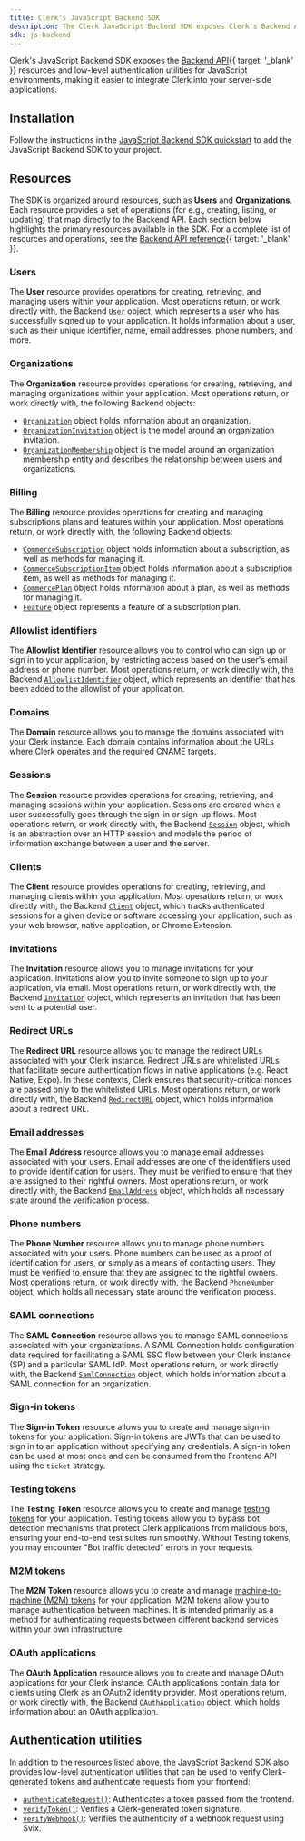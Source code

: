 ```yaml
---
title: Clerk's JavaScript Backend SDK
description: The Clerk JavaScript Backend SDK exposes Clerk's Backend API resources and low-level authentication utilities for JavaScript environments.
sdk: js-backend
---
```


Clerk's JavaScript Backend SDK exposes the [Backend API](/docs/reference/backend-api){{ target: '_blank' }} resources and low-level authentication utilities for JavaScript environments, making it easier to integrate Clerk into your server-side applications.

## Installation

Follow the instructions in the [JavaScript Backend SDK quickstart](/docs/getting-started/quickstart) to add the JavaScript Backend SDK to your project.

## Resources

The SDK is organized around resources, such as **Users** and **Organizations**. Each resource provides a set of operations (for e.g., creating, listing, or updating) that map directly to the Backend API. Each section below highlights the primary resources available in the SDK. For a complete list of resources and operations, see the [Backend API reference](/docs/reference/backend-api){{ target: '_blank' }}.

### Users

The **User** resource provides operations for creating, retrieving, and managing users within your application. Most operations return, or work directly with, the Backend [`User`](/docs/references/backend/types/backend-user) object, which represents a user who has successfully signed up to your application. It holds information about a user, such as their unique identifier, name, email addresses, phone numbers, and more.

### Organizations

The **Organization** resource provides operations for creating, retrieving, and managing organizations within your application. Most operations return, or work directly with, the following Backend objects:

- [`Organization`](/docs/references/backend/types/backend-organization) object holds information about an organization.
- [`OrganizationInvitation`](/docs/references/backend/types/backend-organization-invitation) object is the model around an organization invitation.
- [`OrganizationMembership`](/docs/references/backend/types/backend-organization-membership) object is the model around an organization membership entity and describes the relationship between users and organizations.

### Billing

The **Billing** resource provides operations for creating and managing subscriptions plans and features within your application. Most operations return, or work directly with, the following Backend objects:

- [`CommerceSubscription`](/docs/references/backend/types/commerce-subscription) object holds information about a subscription, as well as methods for managing it.
- [`CommerceSubscriptionItem`](/docs/references/backend/types/commerce-subscription-item) object holds information about a subscription item, as well as methods for managing it.
- [`CommercePlan`](/docs/references/backend/types/commerce-plan) object holds information about a plan, as well as methods for managing it.
- [`Feature`](/docs/references/backend/types/feature) object represents a feature of a subscription plan.

### Allowlist identifiers

The **Allowlist Identifier** resource allows you to control who can sign up or sign in to your application, by restricting access based on the user's email address or phone number. Most operations return, or work directly with, the Backend [`AllowlistIdentifier`](/docs/references/backend/types/backend-allowlist-identifier) object, which represents an identifier that has been added to the allowlist of your application.

### Domains

The **Domain** resource allows you to manage the domains associated with your Clerk instance. Each domain contains information about the URLs where Clerk operates and the required CNAME targets.

### Sessions

The **Session** resource provides operations for creating, retrieving, and managing sessions within your application. Sessions are created when a user successfully goes through the sign-in or sign-up flows. Most operations return, or work directly with, the Backend [`Session`](/docs/references/backend/types/backend-session) object, which is an abstraction over an HTTP session and models the period of information exchange between a user and the server.

### Clients

The **Client** resource provides operations for creating, retrieving, and managing clients within your application. Most operations return, or work directly with, the Backend [`Client`](/docs/references/backend/types/backend-client) object, which tracks authenticated sessions for a given device or software accessing your application, such as your web browser, native application, or Chrome Extension.

### Invitations

The **Invitation** resource allows you to manage invitations for your application. Invitations allow you to invite someone to sign up to your application, via email. Most operations return, or work directly with, the Backend [`Invitation`](/docs/references/backend/types/backend-invitation) object, which represents an invitation that has been sent to a potential user.

### Redirect URLs

The **Redirect URL** resource allows you to manage the redirect URLs associated with your Clerk instance. Redirect URLs are whitelisted URLs that facilitate secure authentication flows in native applications (e.g. React Native, Expo). In these contexts, Clerk ensures that security-critical nonces are passed only to the whitelisted URLs. Most operations return, or work directly with, the Backend [`RedirectURL`](/docs/references/backend/types/backend-redirect-url) object, which holds information about a redirect URL.

### Email addresses

The **Email Address** resource allows you to manage email addresses associated with your users. Email addresses are one of the identifiers used to provide identification for users. They must be verified to ensure that they are assigned to their rightful owners. Most operations return, or work directly with, the Backend [`EmailAddress`](/docs/references/backend/types/backend-email-address) object, which holds all necessary state around the verification process.

### Phone numbers

The **Phone Number** resource allows you to manage phone numbers associated with your users. Phone numbers can be used as a proof of identification for users, or simply as a means of contacting users. They must be verified to ensure that they are assigned to the rightful owners. Most operations return, or work directly with, the Backend [`PhoneNumber`](/docs/references/backend/types/backend-phone-number) object, which holds all necessary state around the verification process.

### SAML connections

The **SAML Connection** resource allows you to manage SAML connections associated with your organizations. A SAML Connection holds configuration data required for facilitating a SAML SSO flow between your Clerk Instance (SP) and a particular SAML IdP. Most operations return, or work directly with, the Backend [`SamlConnection`](/docs/references/backend/types/backend-saml-connection) object, which holds information about a SAML connection for an organization.

### Sign-in tokens

The **Sign-in Token** resource allows you to create and manage sign-in tokens for your application. Sign-in tokens are JWTs that can be used to sign in to an application without specifying any credentials. A sign-in token can be used at most once and can be consumed from the Frontend API using the `ticket` strategy.

### Testing tokens

The **Testing Token** resource allows you to create and manage [testing tokens](/docs/guides/development/testing/overview#testing-tokens) for your application. Testing tokens allow you to bypass bot detection mechanisms that protect Clerk applications from malicious bots, ensuring your end-to-end test suites run smoothly. Without Testing tokens, you may encounter "Bot traffic detected" errors in your requests.

### M2M tokens

The **M2M Token** resource allows you to create and manage [machine-to-machine (M2M) tokens](/docs/guides/development/machine-auth/m2m-tokens) for your application. M2M tokens allow you to manage authentication between machines. It is intended primarily as a method for authenticating requests between different backend services within your own infrastructure.

### OAuth applications

The **OAuth Application** resource allows you to create and manage OAuth applications for your Clerk instance. OAuth applications contain data for clients using Clerk as an OAuth2 identity provider. Most operations return, or work directly with, the Backend [`OAuthApplication`](/docs/references/backend/types/backend-oauth-application) object, which holds information about an OAuth application.

## Authentication utilities

In addition to the resources listed above, the JavaScript Backend SDK also provides low-level authentication utilities that can be used to verify Clerk-generated tokens and authenticate requests from your frontend:

- [`authenticateRequest()`](/docs/references/backend/authenticate-request): Authenticates a token passed from the frontend.
- [`verifyToken()`](/docs/references/backend/verify-token): Verifies a Clerk-generated token signature.
- [`verifyWebhook()`](/docs/references/backend/verify-webhook): Verifies the authenticity of a webhook request using Svix.
